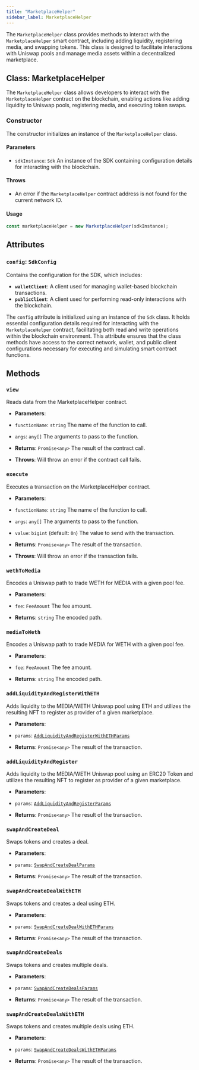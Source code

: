 ```yaml
---
title: "MarketplaceHelper"
sidebar_label: MarketplaceHelper
---
```


The `MarketplaceHelper` class provides methods to interact with the `MarketplaceHelper` smart contract, including adding liquidity, registering media, and swapping tokens. This class is designed to facilitate interactions with Uniswap pools and manage media assets within a decentralized marketplace.

## Class: MarketplaceHelper

The `MarketplaceHelper` class allows developers to interact with the `MarketplaceHelper` contract on the blockchain, enabling actions like adding liquidity to Uniswap pools, registering media, and executing token swaps.

### Constructor

The constructor initializes an instance of the `MarketplaceHelper` class.

#### Parameters

- `sdkInstance`: `Sdk`
An instance of the SDK containing configuration details for interacting with the blockchain.

#### Throws

- An error if the `MarketplaceHelper` contract address is not found for the current network ID.

#### Usage

```javascript
const marketplaceHelper = new MarketplaceHelper(sdkInstance);
```

## Attributes

### `config`: `SdkConfig`

Contains the configuration for the SDK, which includes:

- **`walletClient`**: A client used for managing wallet-based blockchain transactions.
- **`publicClient`**: A client used for performing read-only interactions with the blockchain.

The `config` attribute is initialized using an instance of the `Sdk` class. It holds essential configuration details required for interacting with the `MarketplaceHelper` contract, facilitating both read and write operations within the blockchain environment. This attribute ensures that the class methods have access to the correct network, wallet, and public client configurations necessary for executing and simulating smart contract functions.

## Methods

### `view`

Reads data from the MarketplaceHelper contract.

- **Parameters**:
- `functionName`: `string`
The name of the function to call.

- `args`: `any[]`
The arguments to pass to the function.

- **Returns**: `Promise<any>`
The result of the contract call.

- **Throws**:
Will throw an error if the contract call fails.

### `execute`

Executes a transaction on the MarketplaceHelper contract.

- **Parameters**:
- `functionName`: `string`
The name of the function to call.

- `args`: `any[]`
The arguments to pass to the function.

- `value`: `bigint` (default: `0n`)
The value to send with the transaction.

- **Returns**: `Promise<any>`
The result of the transaction.

- **Throws**:
Will throw an error if the transaction fails.

### `wethToMedia`

Encodes a Uniswap path to trade WETH for MEDIA with a given pool fee.

- **Parameters**:
- `fee`: `FeeAmount`
The fee amount.

- **Returns**: `string`
The encoded path.

### `mediaToWeth`

Encodes a Uniswap path to trade MEDIA for WETH with a given pool fee.

- **Parameters**:
- `fee`: `FeeAmount`
The fee amount.

- **Returns**: `string`
The encoded path.

### `addLiquidityAndRegisterWithETH`

Adds liquidity to the MEDIA/WETH Uniswap pool using ETH and utilizes the resulting NFT to register as provider of a given marketplace.

- **Parameters**:
- `params`: [`AddLiquidityAndRegisterWithETHParams`](/sdk/reference/types/params/AddLiquidityAndRegisterWithETHParams)

- **Returns**: `Promise<any>`
The result of the transaction.

### `addLiquidityAndRegister`

Adds liquidity to the MEDIA/WETH Uniswap pool using an ERC20 Token and utilizes the resulting NFT to register as provider of a given marketplace.

- **Parameters**:
- `params`: [`AddLiquidityAndRegisterParams`](/sdk/reference/types/params/AddLiquidityAndRegisterParams)

- **Returns**: `Promise<any>`
The result of the transaction.

### `swapAndCreateDeal`

Swaps tokens and creates a deal.

- **Parameters**:
- `params`: [`SwapAndCreateDealParams`](/sdk/reference/types/params/SwapAndCreateDealParams)

- **Returns**: `Promise<any>`
The result of the transaction.


### `swapAndCreateDealWithETH`

Swaps tokens and creates a deal using ETH.

- **Parameters**:
- `params`: [`SwapAndCreateDealWithETHParams`](/sdk/reference/types/params/SwapAndCreateDealWithETHParams)

- **Returns**: `Promise<any>`
The result of the transaction.

### `swapAndCreateDeals`

Swaps tokens and creates multiple deals.

- **Parameters**:
- `params`: [`SwapAndCreateDealsParams`](/sdk/reference/types/params/SwapAndCreateDealsParams)

- **Returns**: `Promise<any>`
The result of the transaction.



### `swapAndCreateDealsWithETH`

Swaps tokens and creates multiple deals using ETH.

- **Parameters**:
- `params`: [`SwapAndCreateDealsWithETHParams`](/sdk/reference/types/params/SwapAndCreateDealsWithETHParams)

- **Returns**: `Promise<any>`
The result of the transaction.



